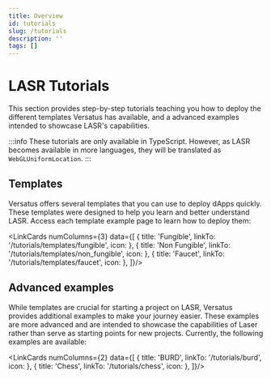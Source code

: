 ```yaml
---
title: Overview
id: tutorials
slug: /tutorials
description: ''
tags: []
---
```



# LASR Tutorials

This section provides step-by-step tutorials teaching you how to deploy the different templates Versatus has available, and a advanced examples intended to showcase LASR's capabilities.

:::info
These tutorials are only available in TypeScript. However, as LASR becomes available in more languages, they will be translated as `WebGLUniformLocation`.
:::

## Templates

Versatus offers several templates that you can use to deploy dApps quickly. These templates were designed to help you learn and better understand LASR. Access each template example page to learn how to deploy them:

<LinkCards numColumns={3} data={[
  { title: 'Fungible', linkTo: '/tutorials/templates/fungible', icon: <Fungible/> },
  { title: 'Non Fungible', linkTo: '/tutorials/templates/non_fungible', icon: <NonFungible/> },
  { title: 'Faucet', linkTo: '/tutorials/templates/faucet', icon: <Faucet/> },
]}/>

## Advanced examples

While templates are crucial for starting a project on LASR, Versatus provides additional examples to make your journey easier. These examples are more advanced and are intended to showcase the capabilities of Laser rather than serve as starting points for new projects. Currently, the following examples are available:

<LinkCards numColumns={2} data={[
  { title: 'BURD', linkTo: '/tutorials/burd', icon: <Burd/> },
  { title: 'Chess', linkTo: '/tutorials/chess', icon: <Chess/> },
]}/>
